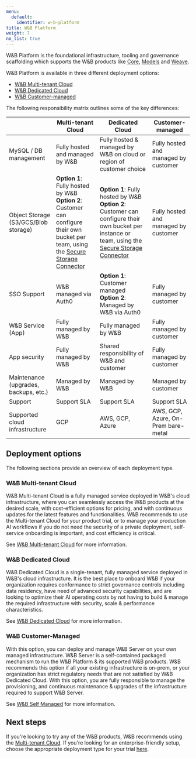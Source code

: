 ```yaml
---
menu:
  default:
    identifier: w-b-platform
title: W&B Platform
weight: 7
no_list: true
---
```

W&B Platform is the foundational infrastructure, tooling and governance scaffolding which supports the W&B products like [Core](/guides/core), [Models](/models/) and [Weave](/guides/weave/). 

W&B Platform is available in three different deployment options:

* [W&B Multi-tenant Cloud](#wb-multi-tenant-cloud)
* [W&B Dedicated Cloud](#wb-dedicated-cloud)
* [W&B Customer-managed](#wb-customer-managed)

The following responsibility matrix outlines some of the key differences:

|                                      | Multi-tenant Cloud                | Dedicated Cloud                                                     | Customer-managed |
|--------------------------------------|-----------------------------------|---------------------------------------------------------------------|------------------|
| MySQL / DB management                | Fully hosted and managed by W&B     | Fully hosted & managed by W&B on cloud or region of customer choice | Fully hosted and managed by customer |
| Object Storage (S3/GCS/Blob storage) | **Option 1**: Fully hosted by W&B<br />**Option 2**: Customer can configure their own bucket per team, using the [Secure Storage Connector](/platform/hosting/data-security/secure-storage-connector)  | **Option 1**: Fully hosted by W&B<br />**Option 2**: Customer can configure their own bucket per instance or team, using the [Secure Storage Connector](/platform/hosting/data-security/secure-storage-connector) | Fully hosted and managed by customer |
| SSO Support                          | W&B managed via Auth0             | **Option 1**: Customer managed<br />**Option 2**: Managed by W&B via Auth0 | Fully managed by customer   |
| W&B Service (App)                    | Fully managed by W&B              | Fully managed by W&B                                                | Fully managed by customer          |
| App security                         | Fully managed by W&B              | Shared responsibility of W&B and customer                           | Fully managed by customer         |
| Maintenance (upgrades, backups, etc.)| Managed by W&B | Managed by W&B | Managed by customer |
| Support                              | Support SLA                       | Support SLA                                                         | Support SLA |
| Supported cloud infrastructure       | GCP                               | AWS, GCP, Azure                                                     | AWS, GCP, Azure, On-Prem bare-metal |

## Deployment options
The following sections provide an overview of each deployment type. 

### W&B Multi-tenant Cloud
W&B Multi-tenant Cloud is a fully managed service deployed in W&B's cloud infrastructure, where you can seamlessly access the W&B products at the desired scale, with cost-efficient options for pricing, and with continuous updates for the latest features and functionalities. W&B recommends to use the Multi-tenant Cloud for your product trial, or to manage your production AI workflows if you do not need the security of a private deployment, self-service onboarding is important, and cost efficiency is critical.

See [W&B Multi-tenant Cloud](/platform/hosting/#wb-multi-tenant-cloud) for more information. 

### W&B Dedicated Cloud
W&B Dedicated Cloud is a single-tenant, fully managed service deployed in W&B's cloud infrastructure. It is the best place to onboard W&B if your organization requires conformance to strict governance controls including data residency, have need of advanced security capabilities, and are looking to optimize their AI operating costs by not having to build & manage the required infrastructure with security, scale & performance characteristics.

See [W&B Dedicated Cloud](/platform/hosting/hosting-options/dedicated_cloud/) for more information.

### W&B Customer-Managed
With this option, you can deploy and manage W&B Server on your own managed infrastructure. W&B Server is a self-contained packaged mechanism to run the W&B Platform & its supported W&B products. W&B recommends this option if all your existing infrastructure is on-prem, or your organization has strict regulatory needs that are not satisfied by W&B Dedicated Cloud. With this option, you are fully responsible to manage the provisioning, and continuous maintenance & upgrades of the infrastructure required to support W&B Server.

See [W&B Self Managed](/platform/hosting/hosting-options/self-managed/) for more information.

## Next steps

If you're looking to try any of the W&B products, W&B recommends using the [Multi-tenant Cloud](https://wandb.ai/home). If you're looking for an enterprise-friendly setup, choose the appropriate deployment type for your trial [here](https://wandb.ai/site/enterprise-trial).
